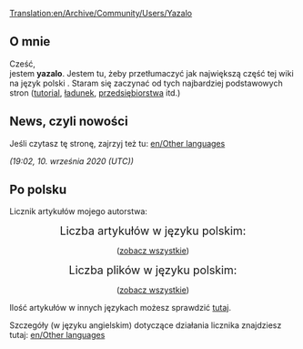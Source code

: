 [[Translation:en/Archive/Community/Users/Yazalo]]
== O mnie ==

Cześć,<br>
jestem '''yazalo'''. Jestem tu, żeby przetłumaczyć jak największą część tej wiki na język polski {{en/Emoticon|:)}}. Staram się zaczynać od tych najbardziej podstawowych stron ([[pl/Manual/Tutorial/Main Page|tutorial]], [[pl/Manual/Ładunek|ładunek]], [[pl/Manual/Przedsiębiorstwa|przedsiębiorstwa]] itd.) 

== News, czyli nowości ==

Jeśli czytasz tę stronę, zajrzyj też tu: [[en/Other languages]]

''(19:02, 10. września 2020 (UTC))''
== Po polsku ==
Licznik artykułów mojego autorstwa:

<center>

<span style="font-size: 140%">Liczba artykułów w języku polskim:</span>


<span style="font-size: 220%"><tt>'''{{PAGESINCAT:Artykuły w języku polskim/Pl}}'''</tt></span>

([[:Category:pl/Artykuły w języku polskim|zobacz wszystkie]])


<span style="font-size: 140%">Liczba plików w języku polskim:</span>


<span style="font-size: 220%"><tt>'''{{PAGESINCAT:Pliki w języku polskim/Pl}}'''</tt></span>

([[:Category:pl/Pliki w języku polskim|zobacz wszystkie]])


</center>
Ilość artykułów w innych językach możesz sprawdzić [[:Category:en/Other languages|tutaj]].

Szczegóły (w języku angielskim) dotyczące działania licznika znajdziesz tutaj: [[en/Other languages]]
